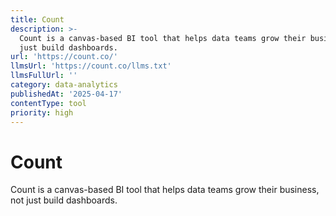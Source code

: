 ```yaml
---
title: Count
description: >-
  Count is a canvas-based BI tool that helps data teams grow their business, not
  just build dashboards.
url: 'https://count.co/'
llmsUrl: 'https://count.co/llms.txt'
llmsFullUrl: ''
category: data-analytics
publishedAt: '2025-04-17'
contentType: tool
priority: high
---
```


# Count

Count is a canvas-based BI tool that helps data teams grow their business, not just build dashboards.
